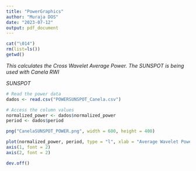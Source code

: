 ```yaml
---
title: "PowerGraphics"
author: "Muraja DOS"
date: "2023-07-12"
output: pdf_document
---
```


```r
cat("\014") 
rm(list=ls()) 
getwd() 
```

*This calculates the Cross Wavelet Average Power. The SUNSPOT is being used with Canela RWI*

*SUNSPOT*
```r
# Read the power data 
dados <- read.csv("POWERSUNSPOT_Canela.csv")

# Access the column values
normalized_power <- dados$normalized_power
period <- dados$period

png("CanelaSUNSPOT_POWER.png", width = 600, height = 400)

plot(normalized_power, period, type = "l", xlab = "Average Wavelet Power", ylab = "Period", cex.lab = 1.5, cex.main = 4, xaxs = "i", ylim = rev(range(period)), main = "CAN RWI x SUNSPOT", font.lab = 2, col = "darkred", lwd = 2)
axis(1, font = 2)
axis(2, font = 2)

dev.off()
```
